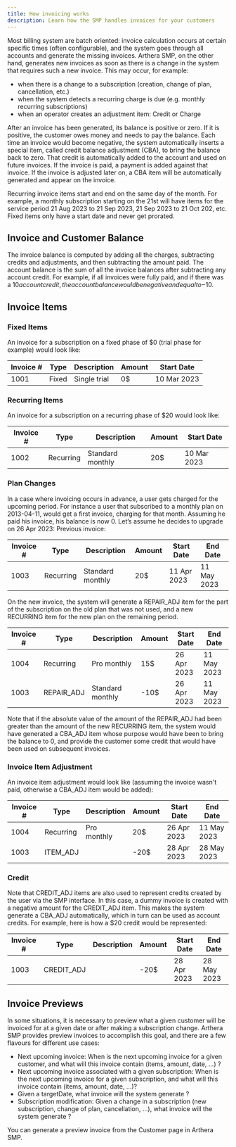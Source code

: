 ```yaml
---
title: How invoicing works
description: Learn how the SMP handles invoices for your customers
---
```

Most billing system are batch oriented: invoice calculation occurs at certain specific times (often configurable), and the system goes through all accounts and generate the missing invoices.
Arthera SMP, on the other hand, generates new invoices as soon as there is a change in the system that requires such a new invoice. This may occur, for example:

- when there is a change to a subscription (creation, change of plan, cancellation, etc.)
- when the system detects a recurring charge is due (e.g. monthly recurring subscriptions)
- when an operator creates an adjustment item: Credit or Charge

After an invoice has been generated, its balance is positive or zero.  If it is positive, the customer owes money and needs to pay the balance.
Each time an invoice would become negative, the system automatically inserts a special item, called credit balance adjustment (CBA), to bring the balance back to zero.
That credit is automatically added to the account and used on future invoices. If the invoice is paid, a payment is added against that invoice.
If the invoice is adjusted later on, a CBA item will be automatically generated and appear on the invoice.

Recurring invoice items start and end on the same day of the month. For example, a monthly subscription starting on the 21st will have items for the service period 21 Aug 2023 to 21 Sep 2023, 21 Sep 2023 to 21 Oct 202, etc.
Fixed items only have a start date and never get prorated.

## Invoice and Customer Balance
The invoice balance is computed by adding all the charges, subtracting credits and adjustments, and then subtracting the amount paid.
The account balance is the sum of all the invoice balances after subtracting any account credit. For example, if all invoices were fully paid, and if there was a $10 account credit, the account balance would be negative and equal to -$10.

## Invoice Items
### Fixed Items
An invoice for a subscription on a fixed phase of $0 (trial phase for example) would look like:

| Invoice # | Type  | Description  | Amount | Start Date  |
|-----------|-------|--------------|--------|-------------|
| 1001      | Fixed | Single trial | 0$     | 10 Mar 2023 |

### Recurring Items
An invoice for a subscription on a recurring phase of $20 would look like:

| Invoice # | Type      | Description      | Amount | Start Date  |
|-----------|-----------|------------------|--------|-------------|
| 1002      | Recurring | Standard monthly | 20$    | 10 Mar 2023 |

### Plan Changes
In a case where invoicing occurs in advance, a user gets charged for the upcoming period. For instance a user that subscribed to a monthly plan on 2013-04-11, would get a first invoice, charging for that month. Assuming he paid his invoice, his balance is now 0. Let’s assume he decides to upgrade on 26 Apr 2023:
Previous invoice:

| Invoice # | Type      | Description      | Amount | Start Date  | End Date    |
|-----------|-----------|------------------|--------|-------------|-------------|
| 1003      | Recurring | Standard monthly | 20$    | 11 Apr 2023 | 11 May 2023 |

On the new invoice, the system will generate a REPAIR_ADJ item for the part of the subscription on the old plan that was not used, and a new RECURRING item for the new plan on the remaining period.

| Invoice # | Type       | Description      | Amount | Start Date  | End Date    |
|-----------|------------|------------------|--------|-------------|-------------|
| 1004      | Recurring  | Pro monthly      | 15$    | 26 Apr 2023 | 11 May 2023 |
| 1003      | REPAIR_ADJ | Standard monthly | -10$   | 26 Apr 2023 | 11 May 2023 |

Note that if the absolute value of the amount of the REPAIR_ADJ had been greater than the amount of the new RECURRING item, the system would have generated a CBA_ADJ item whose purpose would have been to bring the balance to 0, and provide the customer some credit that would have been used on subsequent invoices.

### Invoice Item Adjustment
An invoice item adjustment would look like (assuming the invoice wasn't paid, otherwise a CBA_ADJ item would be added):

| Invoice # | Type      | Description | Amount | Start Date  | End Date    |
|-----------|-----------|-------------|--------|-------------|-------------|
| 1004      | Recurring | Pro monthly | 20$    | 26 Apr 2023 | 11 May 2023 |
| 1003      | ITEM_ADJ  |             | -20$   | 28 Apr 2023 | 28 May 2023 |

### Credit
Note that CREDIT_ADJ items are also used to represent credits created by the user via the SMP interface. In this case, a dummy invoice is created with a negative amount for the CREDIT_ADJ item. This makes the system generate a CBA_ADJ automatically, which in turn can be used as account credits. For example, here is how a $20 credit would be represented:

| Invoice # | Type       | Description | Amount | Start Date  | End Date    |
|-----------|------------|-------------|--------|-------------|-------------|
| 1003      | CREDIT_ADJ |             | -20$   | 28 Apr 2023 | 28 May 2023 |

## Invoice Previews
In some situations, it is necessary to preview what a given customer will be invoiced for at a given date or after making a subscription change.
Arthera SMP provides preview invoices to accomplish this goal, and there are a few flavours for different use cases:

- Next upcoming invoice: When is the next upcoming invoice for a given customer, and what will this invoice contain (items, amount, date, ...) ?
- Next upcoming invoice associated with a given subscription: When is the next upcoming invoice for a given subscription, and what will this invoice contain (items, amount, date, ...)?
- Given a targetDate, what invoice will the system generate ?
- Subscription modification: Given a change in a subscription (new subscription, change of plan, cancellation, ...), what invoice will the system generate ?

You can generate a preview invoice from the Customer page in Arthera SMP.

